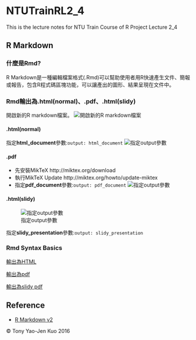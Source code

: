 # NTUTrainRL2_4
This is the lecture notes for NTU Train Course of R Project Lecture 2_4

## R Markdown

### 什麼是Rmd?

R Markdown是一種編輯檔案格式(.Rmd)可以幫助使用者用R快速產生文件、簡報或報告，包含R程式碼區塊功能，可以讓產出的圖形、結果呈現在文件中。

### Rmd輸出為.html(normal)、.pdf、.html(slidy)

開啟新的R markdown檔案。
![開啟新的R markdown檔案](image/Rmd01.jpg)

#### .html(normal)

指定**html_document**參數:`output: html_document`
![指定output參數](image/Rmd02.jpg)

#### .pdf
* 先安裝MikTeX
  http://miktex.org/download
* 執行MikTeX Update
  http://miktex.org/howto/update-miktex
* 指定**pdf_document**參數:`output: pdf_document`
  ![指定output參數](image/Rmd03.jpg)

#### .html(slidy)  

![指定output參數](image/Rmd04.jpg)

指定**slidy_presentation**參數:`output: slidy_presentation`

### Rmd Syntax Basics

[輸出為HTML](https://github.com/yaojenkuo/NTUTrainRL2/blob/master/htmlOutput.Rmd)

[輸出為pdf](https://github.com/yaojenkuo/NTUTrainRL2/blob/master/pdfOutput.Rmd)

[輸出為slidy pdf](https://github.com/yaojenkuo/NTUTrainRL2/blob/master/slidyOutput.Rmd)

## Reference
* [R Markdown v2](http://rmarkdown.rstudio.com/)

&copy; Tony Yao-Jen Kuo 2016